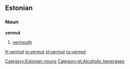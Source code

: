 ==Estonian==
{{Wikipedia|lang=et}}
===Noun===
'''vermut'''
# [[vermouth]]

[[Category:Estonian nouns]]
[[Category:et:Alcoholic beverages]]

[[fr:vermut]]
[[io:vermut]]
[[pl:vermut]]
[[ru:vermut]]